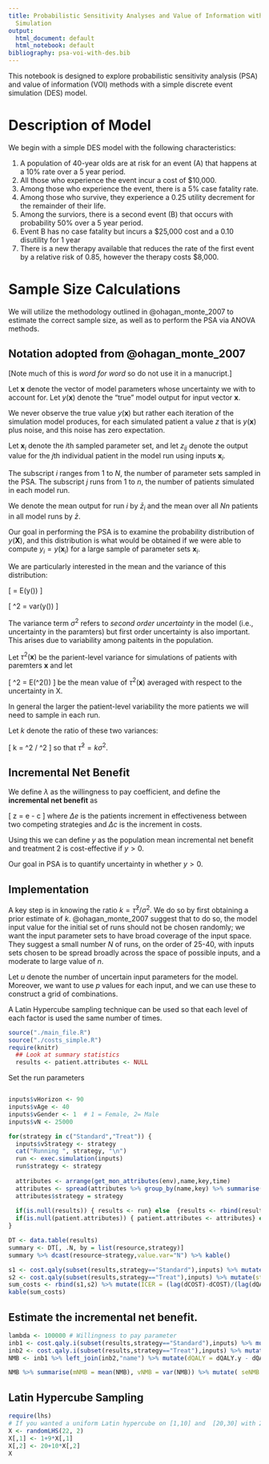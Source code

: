 ```yaml
---
title: Probabilistic Sensitivity Analyses and Value of Information with Discrete Event
  Simulation
output:
  html_document: default
  html_notebook: default
bibliography: psa-voi-with-des.bib
---
```


This notebook is designed to explore probabilistic sensitivity analysis (PSA) and value of information (VOI) methods with a simple discrete event simulation (DES) model.  

# Description of Model

We begin with a simple DES model with the following characteristics:

1. A population of 40-year olds are at risk for an event (A) that happens at a 10% rate over a 5 year period.
2. All those who experience the event incur a cost of $10,000.
3. Among those who experience the event, there is a 5% case fatality rate.  
4. Among those who survive, they experience a 0.25 utility decrement for the remainder of their life. 
5. Among the surviors, there is a second event (B) that occurs with probability 50% over a 5 year period.
6. Event B has no case fatality but incurs a $25,000 cost and a 0.10 disutility for 1 year 
7. There is a new therapy available that reduces the rate of the first event by a relative risk of 0.85, however the therapy costs $8,000.

# Sample Size Calculations

We will utilize the methodology outlined in @ohagan_monte_2007 to estimate the correct sample size, as well as to perform the PSA via ANOVA methods.

## Notation adopted from @ohagan_monte_2007

[Note much of this is *word for word* so do not use it in a manucript.]

Let $\textbf{x}$ denote the vector of model parameters whose uncertainty we with to account for.  Let $y(\textbf{x})$ denote the "true" model output for input vector $\textbf{x}$.  

We never observe the true value $y(\textbf{x})$ but rather each iteration of the simulation model produces, for each simulated patient a value $z$ that is $y(\textbf{x})$ plus noise, and this noise has zero expectation. 

Let $\textbf{x}_i$ denote the $i$th sampled parameter set, and let $z_{ij}$ denote the output value for the $j$th individual patient in the model run using inputs $\textbf{x}_i$.

The subscript $i$ ranges from 1 to $N$, the number of parameter sets sampled in the PSA.  The subscript $j$ runs from 1 to $n$, the number of patients simulated in each model run.

We denote the mean output for run $i$ by $\bar z_i$ and the mean over all $Nn$ patients in all model runs by $\bar z$. 

Our goal in performing the PSA is to examine the probability distribution of $y(\textbf{X})$, and this distribution is what would be obtained if we were able to compute $y_i = y(\textbf{x}_i)$ for a large sample of parameter sets $\textbf{x}_i$. 

We are particularly interested in the mean and the variance of this distribution:

\[
\mu = E(y(\textbf{X}))
\]

\[
\sigma^2 = var(y(\textbf{X}))
\]

The variance term $\sigma^2$ refers to *second order uncertainty* in the model (i.e., uncertainty in the paramters) but first order uncertainty is also important. This arises due to variability among paitents in the population.  

Let $\tau^2(\textbf{x})$ be the parient-level variance for simulations of patients with paremters $\textbf{x}$ and let 

\[
\bar \tau^2 = E(\tau^2(\textbf{X}))
\]
be the mean value of $\tau^2(\textbf{x})$ averaged with respect to the uncertainty in X.  

In general the larger the patient-level variability the more patients we will need to sample in each run.  

Let $k$ denote the ratio of these two variances:

\[
k = \bar \tau^2 / \sigma^2
\]
so that $\bar \tau^2 = k \sigma^2$.


## Incremental Net Benefit

We define $\lambda$ as the willingness to pay coefficient, and define the **incremental net benefit** as

\[
z = \lambda \times \Delta e - \Delta c
\]
where $\Delta e$ is the patients increment in effectiveness between two competing strategies and $\Delta c$ is the increment in costs.  

Using this we can define $y$ as the population mean incremental net benefit and treatment 2 is cost-effective if $y>0$.  

Our goal in PSA is to quantify uncertainty in whether $y>0$.  




## Implementation
A key step is in knowing the ratio $k = \bar \tau^2 / \sigma^2$.  We do so by first obtaining a prior estimate of $k$. @ohagan_monte_2007 suggest that to do so, the model input value for the initial set of runs should not be chosen randomly; we want the input parameter sets to have broad coverage of the input space.  They suggest a small number $N$ of runs, on the order of 25-40, with inputs sets chosen to be spread broadly across the space of possible inputs, and a moderate to large value of $n$.  

Let $u$ denote the number of uncertain input parameters for the model.  Moreover, we want to use $p$ values for each input, and we can use these to construct a grid of combinations. 

A Latin Hypercube sampling technique can be used so that each level of each factor is used the same number of times.  



```r
source("./main_file.R")
source("./costs_simple.R")
require(knitr)
  ## Look at summary statistics
  results <- patient.attributes <- NULL
```

Set the run parameters
```r

```

```r

inputs$vHorizon <- 90
inputs$vAge <- 40
inputs$vGender <- 1  # 1 = Female, 2= Male
inputs$vN <- 25000

for(strategy in c("Standard","Treat")) {
  inputs$vStrategy <- strategy
  cat("Running ", strategy, "\n")
  run <- exec.simulation(inputs)
  run$strategy <- strategy
  
  attributes <- arrange(get_mon_attributes(env),name,key,time) 
  attributes <- spread(attributes %>% group_by(name,key) %>% summarise(first = first(value)),key,first) %>% data.table()
  attributes$strategy = strategy 
  
  if(is.null(results)) { results <- run} else  {results <- rbind(results, run)}
  if(is.null(patient.attributes)) { patient.attributes <- attributes} else { patient.attributes <- rbind(patient.attributes,attributes) }
}

DT <- data.table(results)
summary <- DT[, .N, by = list(resource,strategy)]
summary %>% dcast(resource~strategy,value.var="N") %>% kable()

```

```r
s1 <- cost.qaly(subset(results,strategy=="Standard"),inputs) %>% mutate(strategy="Standard")
s2 <- cost.qaly(subset(results,strategy=="Treat"),inputs) %>% mutate(strategy="Treat")
sum_costs <- rbind(s1,s2) %>% mutate(ICER = (lag(dCOST)-dCOST)/(lag(dQALY)-dQALY)) 
kable(sum_costs)
```


## Estimate the incremental net benefit. 

```r
lambda <- 100000 # Willingness to pay parameter
inb1 <- cost.qaly.i(subset(results,strategy=="Standard"),inputs) %>% mutate(strategy="Standard")
inb2 <- cost.qaly.i(subset(results,strategy=="Treat"),inputs) %>% mutate(strategy="Treat")
NMB <- inb1 %>% left_join(inb2,"name") %>% mutate(dQALY = dQALY.y - dQALY.x, dCOST = dCOST.y - dCOST.x, NMB = lambda * dQALY - dCOST ) 

NMB %>% summarise(mNMB = mean(NMB), vNMB = var(NMB)) %>% mutate( seNMB = sqrt(vNMB/inputs$vN)) %>% kable()

```


## Latin Hypercube Sampling

```r
require(lhs)
# If you wanted a uniform Latin hypercube on [1,10] and  [20,30] with 22 samplesQ
X <- randomLHS(22, 2)
X[,1] <- 1+9*X[,1]
X[,2] <- 20+10*X[,2]
X


```

